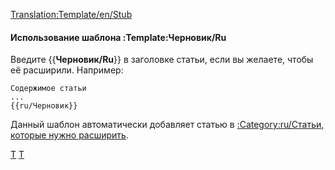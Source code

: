 <noinclude>[[Translation:Template/en/Stub]]</noinclude><noinclude></noinclude>{{en/ambox| type  = notice
| image = StubIcon.png
| text  = <strong>Черновик</strong><br>Данная статья черновая. Пожалуйста, если вы можете, [{{fullurl:{{NAMESPACE}}:{{PAGENAME}}|action=edit}} расширьте её].
}}<includeonly>{{{1|[[Category:ru/Статьи, которые нужно расширить]]}}}</includeonly><noinclude>

====Использование шаблона :Template:Черновик/Ru====
Введите <nowiki>{{</nowiki>'''Черновик/Ru'''<nowiki>}}</nowiki> в заголовке статьи, если вы желаете, чтобы её расширили.
Например:
<pre>
Содержимое статьи
...
{{ru/Черновик}}
</pre>

Данный шаблон автоматически добавляет статью в [[:Category:ru/Статьи, которые нужно расширить]].

[[Category:ru/Шаблоны|T]][[Category:ru/Окна сообщений|T]]</noinclude>